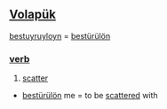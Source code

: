 == [[Volapük]] == 
[[bestuyruyloyn]] = [[bestürülön]] 
=== [[verb]] === 
# [[scatter]]

*[[bestürülön]] me = to be [[scattered]] with